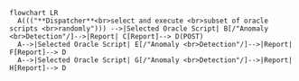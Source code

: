 ```mermaid
flowchart LR
  A((("**Dispatcher**<br>select and execute <br>subset of oracle scripts <br>randomly"))) -->|Selected Oracle Script| B[/"Anomaly <br>Detection"/]-->|Report| C[Report]--> D(POST)
  A-->|Selected Oracle Script| E[/"Anomaly <br>Detection"/]-->|Report| F[Report]--> D
  A-->|Selected Oracle Script| G[/"Anomaly <br>Detection"/]-->|Report| H[Report]--> D
```



